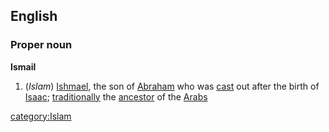 ==English==
===Proper noun===
'''Ismail'''
#(''Islam'') [[Ishmael]], the son of [[Abraham]] who was [[cast]] out after the birth of [[Isaac]]; [[traditionally]] the [[ancestor]] of the [[Arab]]s
[[category:Islam]]